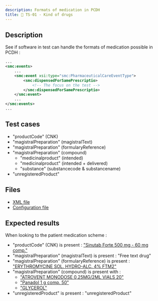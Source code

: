 ```yaml
---
description: Formats of medication in PCDH
title: 💊 TS-01 - Kind of drugs
---
```


## Description

See if software in test can handle the formats of medication possible in PCDH : 

```xml title="Example"
...
<smc:events>
    ...
    <smc:event xsi:type="smc:PharmaceuticalCareEventType">
        <smc:dispensedForSamePrescriptio>
            <!-- The focus on the test -->
        </smc:dispensedForSamePrescriptio>
    </smc:event>
    ...
</smc:events>
...
```

## Test cases

- "productCode" (CNK)
- "magistralPreparation" (magistralText)
- "magistralPreparation" (formularyReference)
- "magistralPreparation" (compound)
    - "medicinalproduct" (intended)
    - "medicinalproduct" (intended + delivered)
    - "substance" (substancecode & substancename)
- "unregisteredProduct"

## Files

- [XML file](https://github.com/smals-jy/KMEHR-tests/blob/main/output/pcdh/TS-01-drugs-formats.xml)
- [Configuration file](https://github.com/smals-jy/KMEHR-tests/blob/main/configurations/pcdh/TS-01-drugs-formats.ts)

## Expected results 

When looking to the patient medication scheme : 

- "productCode" (CNK) is present : ["Sinutab Forte 500 mg - 60 mg comp."](https://samviewer.digile.be/nl/sam/ampps/240186-01)
- "magistralPreparation" (magistralText) is present : "Free text drug"
- "magistralPreparation" (formularyReference) is present : ["ERYTHROMYCINE SOL. HYDRO-ALC. 4% FTM2"](https://samviewer.digile.be/nl/sam/compounding_formulas/0589028:CNK)
- "magistralPreparation" (compound) is present with : 
  - ["ATROVENT MONODOSE 0,25MG/2ML VIALS 20"](https://samviewer.digile.be/nl/sam/ampps/165776-01)
  - ["Panadol 1 g comp. 50"](https://samviewer.digile.be/nl/sam/ampps/207794-02)
  - ["GLYCEROL"](https://samviewer.digile.be/nl/sam/compounding_ingredients/0525337:CNK)
- "unregisteredProduct" is present : "unregisteredProduct"
